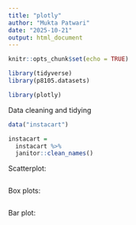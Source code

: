 ```yaml
---
title: "plotly"
author: "Mukta Patwari"
date: "2025-10-21"
output: html_document
---
```


```r
knitr::opts_chunk$set(echo = TRUE)

library(tidyverse)
library(p8105.datasets)

library(plotly)
```

Data cleaning and tidying

```r
data("instacart")

instacart =
  instacart %>% 
  janitor::clean_names()
```


Scatterplot:

```r

```

Box plots:

```r

```

Bar plot:

```r

```

